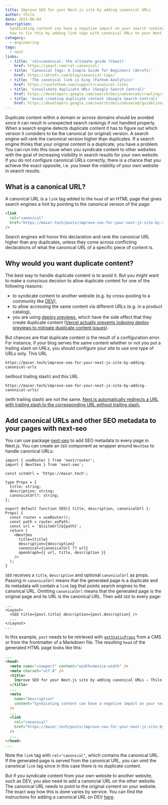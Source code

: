 ```yaml
---
title: Improve SEO for your Next.js site by adding canonical URLs
author: thilo
date: 2021-06-04
description:
  Syndicating content can have a negative impact on your search ranking. Learn
  how to fix this by adding link tags with canonical URLs to your Next.js site.
category:
  - engineering
tags:
  - next
links:
  - title: 'rel=canonical: the ultimate guide (Yoast)'
    href: https://yoast.com/rel-canonical/
  - title: 'Canonical Tags: A Simple Guide for Beginners (Ahrefs)'
    href: https://ahrefs.com/blog/canonical-tags/
  - title: 'The canonical link is king (Fathom Analytics)'
    href: https://usefathom.com/support/canonical-links
  - title: 'Consolidate duplicate URLs (Google Search Central)'
    href: https://developers.google.com/search/docs/advanced/crawling/consolidate-duplicate-urls
  - title: 'Avoid creating duplicate content (Google Search Central)'
    href: https://developers.google.com/search/docs/advanced/guidelines/duplicate-content
---
```


Duplicate content within a domain or across domains should be avoided since it
can result in unexpected search rankings if not handled properly. When a search
engine detects duplicate content it has to figure out which version it considers
to be the canonical (or original) version. A search engine will rank the
canonical version higher than duplicates. If a search engine thinks that your
original content is a duplicate, you have a problem. You can run into this issue
when you syndicate content to other websites with the goal of increasing
visibility in search results for your own website. If you do not configure
canonical URLs correctly, there is a chance that you achieve the exact opposite,
i.e. you lower the visbility of your own website in search results.

## What is a canonical URL?

A canonical URL is a `link` tag added to the `head` of an HTML page that gives
search engines a hint by pointing to the canonical version of the page:

```html
<link
  rel="canonical"
  href="https://maier.tech/posts/improve-seo-for-your-next-js-site-by-adding-canonical-urls"
/>
```

Search engines will honor this declaration and rank the canonical URL higher
than any duplicates, unless they come across conflicting declarations of what
the canonical URL of a specific piece of content is.

## Why would you want duplicate content?

The best way to handle duplicate content is to avoid it. But you might want to
make a conscious decision to allow duplicate content for one of the following
reasons:

- to syndicate content to another website (e.g. by cross-posting to a community
  like [DEV](https://dev.to/)),
- to allow accessing the same content via different URLs (e.g. in a product
  catalog),
- you are using
  [deploy previews](https://www.netlify.com/blog/2016/07/20/introducing-deploy-previews-in-netlify/),
  which have the side effect that they create duplicate content
  ([Vercel actually prevents indexing deploy previews to mitigate duplicate content issues](https://vercel.com/docs/platform/deployments#preview)).

But chances are that duplicate content is the result of a configuration error.
For instance, if your blog serves the same content whether or not you put a
trailing slash on URLs, you should configure your site to use one type of URLs
only. This URL

```
https://maier.tech/improve-seo-for-your-next-js-site-by-adding-canonical-urls
```

(without trailing slash) and this URL

```
https://maier.tech/improve-seo-for-your-next-js-site-by-adding-canonical-urls/
```

(with trailing slash) are not the same.
[Next.js automatically redirects a URL with trailing slash to the corresponding URL without trailing slash.](https://nextjs.org/docs/api-reference/next.config.js/trailing-slash)

## Add canonical URLs and other SEO metadata to your pages with next-seo

You can use package [next-seo](https://github.com/garmeeh/next-seo) to add SEO
metadata to every page in Next.js. You can create an `SEO` component as wrapper
around `NextSeo` to handle canonical URLs:

```tsx:components/seo.tsx
import { useRouter } from 'next/router';
import { NextSeo } from 'next-seo';

const siteUrl = 'https://maier.tech';

type Props = {
  title: string;
  description: string;
  canonicalUrl?: string;
};

export default function SEO({ title, description, canonicalUrl }: Props) {
  const router = useRouter();
  const path = router.asPath;
  const url = `${siteUrl}${path}`;
  return (
    <NextSeo
      title={title}
      description={description}
      canonical={canonicalUrl ?? url}
      openGraph={{ url, title, description }}
    />
  );
}
```

`SEO` receives a `title`, `description` and optional `canonicalUrl` as props.
Passing in `canonicalUrl` means that the generated page is a duplicate and its
metadata will contain a `link` tag that points search engines to the canonical
URL. Omitting `canonicalUrl` means that the generated page is the original page
and its URL is the canonical URL. Then add `SEO` to every page:

```jsx:pages/posts/[slug].tsx
...
<Layout>
  <SEO title={post.title} description={post.description} />
  ...
</Layout>
...
```

In this example, `post` needs to be retrieved with
[`getStaticProps`](https://nextjs.org/docs/basic-features/data-fetching#getstaticprops-static-generation)
from a CMS or from the frontmatter of a Markdown file. The resulting `head` of
the generated HTML page looks like this:

```html
...
<head>
  <meta name="viewport" content="width=device-width" />
  <meta charset="utf-8" />
  <title>
    Improve SEO for your Next.js site by adding canonical URLs – Thilo Maier
  </title>
  ...
  <meta
    name="description"
    content="Syndicating content can have a negative impact on your search ranking. Learn how to fix this by adding link tags with canonical URLs to your Next.js site."
  />
  ...
  <link
    rel="canonical"
    href="https://maier.tech/posts/improve-seo-for-your-next-js-site-by-adding-canonical-urls"
  />
  ...
</head>
...
```

Note the `link` tag with `rel="canonical"`, which contains the canonical URL. If
the generated page is served from the canonical URL, you can omit the canonical
`link` tag since in this case there is no duplicate content.

But if you syndicate content from your own website to another website, such as
DEV, you also need to add a canoncial URL on the other website. The canonical
URL needs to point to the original content on your website. The exact way how
this is done varies by service. You can find the instructions for adding a
canonical URL on DEV [here](https://dev.to/p/editor_guide#front-matter).
